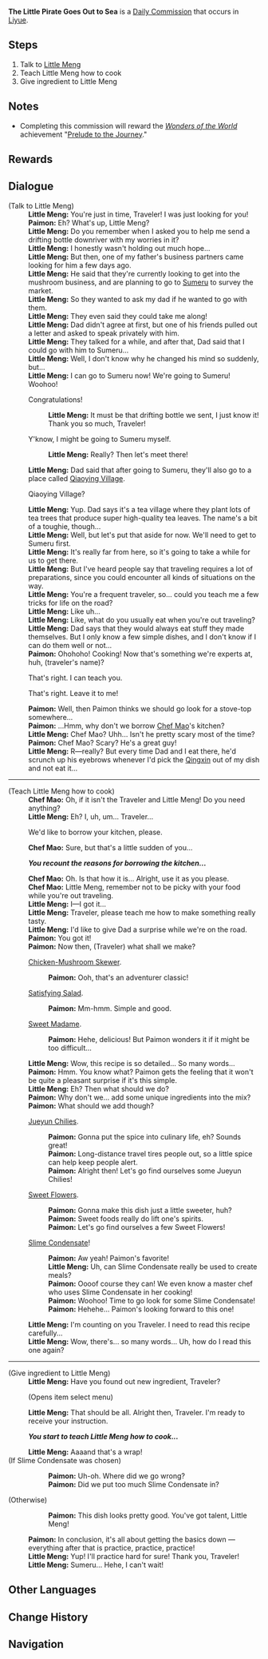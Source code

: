 {{Quest Infobox
|type          = Commission
|image         = Commission The Little Pirate Goes Out to Sea.png
|startLocation = [[Liyue Harbor]], [[Liyue]]
|prev          = Troubles Traveling Through Tributaries
|next          = The Littlest Journey: Non-Emergency Food
|requirement   = Complete [[Troubles Traveling Through Tributaries]]
|summary       = 
|other         = 
|characters    = Little Meng; Chef Mao; Paimon; Traveler
|npc           = Little Meng
|region        = Liyue
|area          = Sea of Clouds
}}
'''The Little Pirate Goes Out to Sea''' is a [[Daily Commission]] that occurs in [[Liyue]].

{{stub|What controls what Paimon says at the end?}}

==Steps==
#Talk to [[Little Meng]]
#Teach Little Meng how to cook
#Give ingredient to Little Meng

==Notes==
*Completing this commission will reward the ''[[Wonders of the World]]'' achievement "[[Prelude to the Journey]]."

==Rewards==
{{Commission Rewards|full}}

==Dialogue==
{{Quest Description|Little Meng's problems seem to have been solved...}}
{{Dialogue start}}
;(Talk to Little Meng)
:'''Little Meng:''' You're just in time, Traveler! I was just looking for you!
:'''Paimon:''' Eh? What's up, Little Meng?
:'''Little Meng:''' Do you remember when I asked you to help me send a drifting bottle downriver with my worries in it?
:'''Little Meng:''' I honestly wasn't holding out much hope...
:'''Little Meng:''' But then, one of my father's business partners came looking for him a few days ago.
:'''Little Meng:''' He said that they're currently looking to get into the mushroom business, and are planning to go to [[Sumeru]] to survey the market.
:'''Little Meng:''' So they wanted to ask my dad if he wanted to go with them.
:'''Little Meng:''' They even said they could take me along!
:'''Little Meng:''' Dad didn't agree at first, but one of his friends pulled out a letter and asked to speak privately with him.
:'''Little Meng:''' They talked for a while, and after that, Dad said that I could go with him to Sumeru...
:'''Little Meng:''' Well,  I don't know why he changed his mind so suddenly, but...
:'''Little Meng:''' I can go to Sumeru now! We're going to Sumeru! Woohoo!
:{{DIcon}} Congratulations!
::'''Little Meng:''' It must be that drifting bottle we sent, I just know it! Thank you so much, Traveler!
:{{DIcon}} Y'know, I might be going to Sumeru myself.
::'''Little Meng:''' Really? Then let's meet there!
:'''Little Meng:''' Dad said that after going to Sumeru, they'll also go to a place called [[Qiaoying Village]].
:{{DIcon}} Qiaoying Village?
:'''Little Meng:''' Yup. Dad says it's a tea village where they plant lots of tea trees that produce super high-quality tea leaves. The name's a bit of a toughie, though...
:'''Little Meng:''' Well, but let's put that aside for now. We'll need to get to Sumeru first.
:'''Little Meng:''' It's really far from here, so it's going to take a while for us to get there.
:'''Little Meng:''' But I've heard people say that traveling requires a lot of preparations, since you could encounter all kinds of situations on the way.
:'''Little Meng:''' You're a frequent traveler, so... could you teach me a few tricks for life on the road?
:'''Little Meng:''' Like uh...
:'''Little Meng:''' Like, what do you usually eat when you're out traveling?
:'''Little Meng:''' Dad says that they would always eat stuff they made themselves. But I only know a few simple dishes, and I don't know if I can do them well or not...
:'''Paimon:''' Ohohoho! Cooking! Now that's something we're experts at, huh, (traveler's name)?
:{{DIcon}} That's right. I can teach you.
:{{DIcon}} That's right. Leave it to me!
:'''Paimon:''' Well, then Paimon thinks we should go look for a stove-top somewhere...
:'''Paimon:''' ...Hmm, why don't we borrow [[Chef Mao]]'s kitchen?
:'''Little Meng:''' Chef Mao? Uhh... Isn't he pretty scary most of the time?
:'''Paimon:''' Chef Mao? Scary? He's a great guy!
:'''Little Meng:''' R&mdash;really? But every time Dad and I eat there, he'd scrunch up his eyebrows whenever I'd pick the [[Qingxin]] out of my dish and not eat it...
----
;(Teach Little Meng how to cook)
:'''Chef Mao:''' Oh, if it isn't the Traveler and Little Meng! Do you need anything?
:'''Little Meng:''' Eh? I, uh, um... Traveler...
:{{DIcon}} We'd like to borrow your kitchen, please.
:'''Chef Mao:''' Sure, but that's a little sudden of you...

:'''''You recount the reasons for borrowing the kitchen...'''''

:'''Chef Mao:''' Oh. Is that how it is... Alright, use it as you please.
:'''Chef Mao:''' Little Meng, remember not to be picky with your food while you're out traveling.
:'''Little Meng:''' I&mdash;I got it...
:'''Little Meng:''' Traveler, please teach me how to make something really tasty.
:'''Little Meng:''' I'd like to give Dad a surprise while we're on the road.
:'''Paimon:''' You got it!
:'''Paimon:''' Now then, (Traveler) what shall we make?
:{{DIcon}} [[Chicken-Mushroom Skewer]].
::'''Paimon:''' Ooh, that's an adventurer classic!
:{{DIcon}} [[Satisfying Salad]].
::'''Paimon:''' Mm-hmm. Simple and good.
:
:{{DIcon}} [[Sweet Madame]].
::'''Paimon:''' Hehe, delicious! But Paimon wonders it if it might be too difficult...
:'''Little Meng:''' Wow, this recipe is so detailed... So many words...
:'''Paimon:''' Hmm. You know what? Paimon gets the feeling that it won't be quite a pleasant surprise if it's this simple.
:'''Little Meng:''' Eh? Then what should we do?
:'''Paimon:''' Why don't we... add some unique ingredients into the mix?
:'''Paimon:''' What should we add though?
:{{DIcon}} [[Jueyun Chili]]es.
::'''Paimon:''' Gonna put the spice into culinary life, eh? Sounds great!
::'''Paimon:''' Long-distance travel tires people out, so a little spice can help keep people alert.
::'''Paimon:''' Alright then! Let's go find ourselves some Jueyun Chilies!
:{{DIcon}} [[Sweet Flower]]s.
::'''Paimon:''' Gonna make this dish just a little sweeter, huh?
::'''Paimon:''' Sweet foods really do lift one's spirits.
::'''Paimon:''' Let's go find ourselves a few Sweet Flowers!
:{{DIcon}} [[Slime Condensate]]!
::'''Paimon:''' Aw yeah! Paimon's favorite!
::'''Little Meng:''' Uh, can Slime Condensate really be used to create meals?
::'''Paimon:''' Oooof course they can! We even know a master chef who uses Slime Condensate in her cooking!
::'''Paimon:''' Woohoo! Time to go look for some Slime Condensate!
::'''Paimon:''' Hehehe... Paimon's looking forward to this one!
:'''Little Meng:''' I'm counting on you Traveler. I need to read this recipe carefully...
:'''Little Meng:''' Wow, there's... so many words... Uh, how do I read this one again?
----
;(Give ingredient to Little Meng)
:'''Little Meng:''' Have you found out new ingredient, Traveler?
:;(Opens item select menu)
:'''Little Meng:''' That should be all. Alright then, Traveler. I'm ready to receive your instruction.

:'''''You start to teach Little Meng how to cook...'''''

:'''Little Meng:''' Aaaand that's a wrap!
;(If Slime Condensate was chosen)
::'''Paimon:''' Uh-oh. Where did we go wrong?
::'''Paimon:''' Did we put too much Slime Condensate in?
;(Otherwise)
::'''Paimon:''' This dish looks pretty good. You've got talent, Little Meng!
:'''Paimon:''' In conclusion, it's all about getting the basics down &mdash; everything after that is practice, practice, practice!
:'''Little Meng:''' Yup! I'll practice hard for sure! Thank you, Traveler!
:'''Little Meng:''' Sumeru... Hehe, I can't wait!
{{Dialogue end}}

==Other Languages==
{{Other Languages
|en      = The Little Pirate Goes Out to Sea
|zhs     = 小海盗，要出海！
|zhs_rm  = Xiǎo Hǎidào, Yào Chūhǎi!
|zht     = 小海盜，要出海！
|zht_rm  = Xiǎo Hǎidào, Yào Chūhǎi!
|zh_tl   = Little Pirate, Wants to Go Out to Sea!
|ja      = 小さい海賊、海に出る！
|ja_rm   = Chiisai Kaizoku, Umi ni Dero!
|ja_tl   = Little Pirate, Go Out to Sea!
|ko      = 꼬마 해적, 출항!
|ko_rm   = Kkoma Haejeok, Chulhang!
|ko_tl   = The Little Pirate, Let's Go!
|es      = ¡Pirata preparado para zarpar!
|es_tl   = Pirate Ready to Set Sail!
|fr      = Petit pirate, hissez ho !
|fr_tl   = Little Pirate, Hoist Up!
|ru      = Маленький пират выходит в море!
|ru_tl   = 
|th      = โจรสลัดน้อยจะออกทะเล!
|th_rm   = 
|th_tl   = 
|vi      = Hải Tặc Muốn Ra Khơi!
|vi_tl   = 
|de      = Der kleine Pirat will in See stechen!
|de_tl   = The Little Pirate Wants to Go Out to the Sea!
|id      = Bajak Laut, Angkat Sauh!
|id_tl   = Pirate, Anchors Aweigh!
|pt      = O Piratinha Vai Para o Mar!
|pt_tl   = The Little Pirate Goes to Sea!
}}

==Change History==
{{Change History|2.4}}

==Navigation==
{{Commission Navbox|Liyue|In Series}}